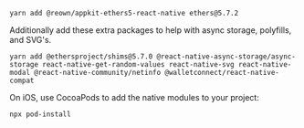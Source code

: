 ```
yarn add @reown/appkit-ethers5-react-native ethers@5.7.2
```

Additionally add these extra packages to help with async storage, polyfills, and SVG's.

```
yarn add @ethersproject/shims@5.7.0 @react-native-async-storage/async-storage react-native-get-random-values react-native-svg react-native-modal @react-native-community/netinfo @walletconnect/react-native-compat
```

On iOS, use CocoaPods to add the native modules to your project:

```
npx pod-install
```
